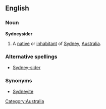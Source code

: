 ==English==

===Noun===
'''Sydneysider'''
# A [[native]] or [[inhabitant]] of [[Sydney]], [[Australia]].

===Alternative spellings===
*[[Sydney-sider]]

===Synonyms===
*[[Sydneyite]]
[[Category:Australia]]